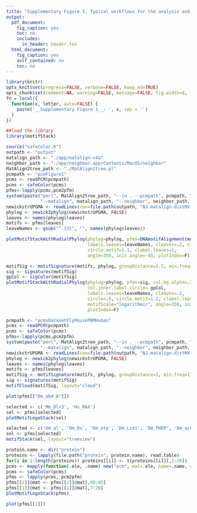 ```yaml
---
title: "Supplementary Figure 1. Typical workflows for the analysis and visualization of TF DNA binding site motifs using motifStack"
output: 
  pdf_document:
    fig_caption: yes
    toc: no
    includes:
      in_header: header.tex
  html_document:
    fig_caption: yes
    self_contained: no
    toc: no
---
```

```r
library(knitr)
opts_knit$set(progress=FALSE, verbose=FALSE, keep_md=TRUE)
opts_chunk$set(comment=NA, warning=FALSE, message=FALSE, fig.width=8, fig.pos="!htb", echo=FALSE)
fn = local({
  function(x, letter, auto=FALSE) {
    paste('__Supplementary Figure 1__: ', x, sep = '')
  }
})
```
```r
##load the library
library(motifStack)
```
```r
source("safeColor.R")
outpath <- "output"
matalign_path <- "./app/matalign-v4a"
neighbor_path <- "./app/neighbor.app/Contents/MacOS/neighbor"
MatAlign2tree_path <- "./MatAlign2tree.pl"
pcmpath <- "pcmFigure1"
pcms <- readPCM(pcmpath)
pcms <- safeColor(pcms)
pfms<-lapply(pcms,pcm2pfm)
system(paste("perl", MatAlign2tree_path, "--in . --pcmpath", pcmpath, "--out", outpath,
             "--matalign", matalign_path, "--neighbor", neighbor_path, "--tree","UPGMA"))
newickstrUPGMA <- readLines(con=file.path(outpath, "NJ.matalign.distMX.nwk"))
phylog <- newick2phylog(newickstrUPGMA, FALSE)
leaves <- names(phylog$leaves)
motifs <- pfms[leaves]
leaveNames <- gsub("^.{3}", "", names(phylog$leaves))
```

```r
plotMotifStackWithRadialPhylog(phylog=phylog, pfms=DNAmotifAlignment(motifs),
                               labels.leaves=leaveNames, cleaves=.2, circle=.8, 
                               circle.motif=1.1, clabel.leaves=1, 
                               angle=358, init.angle=-45, plotIndex=F)
```

```r
motifSig <- motifSignature(motifs, phylog, groupDistance=2.5, min.freq=1)
sig <- signatures(motifSig)
gpCol <- sigColor(motifSig)
plotMotifStackWithRadialPhylog(phylog=phylog, pfms=sig, col.bg.alpha=.3, 
                               col.inner.label.circle= gpCol, 
                               labels.leaves=leaveNames, cleaves=.2, 
                               circle=.8, circle.motif=1.2, clabel.leaves=1, 
                               motifScale="logarithmic", angle=358, init.angle=-45,
                               plotIndex=F)
```


```r
pcmpath <- "pcmsDatasetFlyMousePBMHuman"
pcms <- readPCM(pcmpath)
pcms <- safeColor(pcms)
pfms<-lapply(pcms,pcm2pfm)
system(paste("perl", MatAlign2tree_path, "--in . --pcmpath", pcmpath, "--out", outpath,
             "--matalign", matalign_path, "--neighbor", neighbor_path, "--tree","UPGMA"))
newickstrUPGMA <- readLines(con=file.path(outpath, "NJ.matalign.distMX.nwk"))
phylog <- newick2phylog(newickstrUPGMA, FALSE)
leaves <- names(phylog$leaves)
motifs <- pfms[leaves]
motifSig <- motifSignature(motifs, phylog, groupDistance=1, min.freq=1)
sig <- signatures(motifSig)
motifCloud(motifSig, layout="cloud")
```

```r
plot(pfms[["Dm_abd_A"]])
```

```r
selected <- c('Mm_Dlx3', 'Hs_RAX')
sel <- pfms[selected]
plotMotifLogoStack(sel)
```

```r
selected <- c('Dm_al', 'Dm_Rx', 'Dm_otp', 'Dm_Lim1', 'Dm_PHDP', 'Dm_achi')
sel <- pfms[selected]
motifStack(sel, layout="treeview")
```

```r
protein.name <- dir("protein")
proteins <- lapply(file.path("protein", protein.name), read.table)
for(i in 1:length(proteins)) proteins[[i]] <- t(proteins[[i]][,1:20])
pcms <- mapply(function(.ele, .name) new("pcm", mat=.ele, name=.name, color=colorset(alphabet="AA", colorScheme="chemistry")), proteins, gsub(".txt$", "", protein.name))
pcms <- safeColor(pcms)
pfms <- lapply(pcms, pcm2pfm)
pfms[[2]]@mat <- pfms[[2]]@mat[,60:85]
pfms[[1]]@mat <- pfms[[1]]@mat[,7:26]
plotMotifLogoStack(pfms)
```

```r
plot(pfms[[1]])
```



